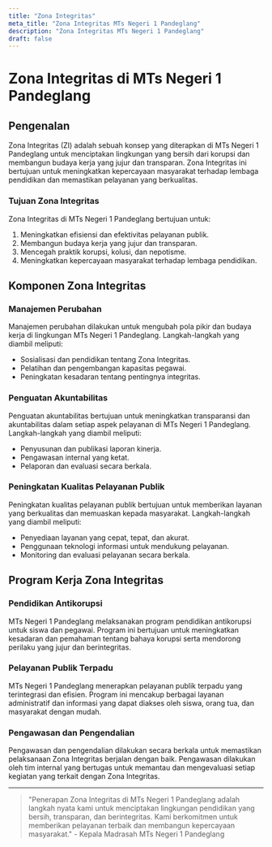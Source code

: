 ```yaml
---
title: "Zona Integritas"
meta_title: "Zona Integritas MTs Negeri 1 Pandeglang"
description: "Zona Integritas MTs Negeri 1 Pandeglang"
draft: false
---
```


# Zona Integritas di MTs Negeri 1 Pandeglang

## Pengenalan

Zona Integritas (ZI) adalah sebuah konsep yang diterapkan di MTs Negeri 1 Pandeglang untuk menciptakan lingkungan yang bersih dari korupsi dan membangun budaya kerja yang jujur dan transparan. Zona Integritas ini bertujuan untuk meningkatkan kepercayaan masyarakat terhadap lembaga pendidikan dan memastikan pelayanan yang berkualitas.

### Tujuan Zona Integritas

Zona Integritas di MTs Negeri 1 Pandeglang bertujuan untuk:
1. Meningkatkan efisiensi dan efektivitas pelayanan publik.
2. Membangun budaya kerja yang jujur dan transparan.
3. Mencegah praktik korupsi, kolusi, dan nepotisme.
4. Meningkatkan kepercayaan masyarakat terhadap lembaga pendidikan.

## Komponen Zona Integritas

### Manajemen Perubahan

Manajemen perubahan dilakukan untuk mengubah pola pikir dan budaya kerja di lingkungan MTs Negeri 1 Pandeglang. Langkah-langkah yang diambil meliputi:
- Sosialisasi dan pendidikan tentang Zona Integritas.
- Pelatihan dan pengembangan kapasitas pegawai.
- Peningkatan kesadaran tentang pentingnya integritas.

### Penguatan Akuntabilitas

Penguatan akuntabilitas bertujuan untuk meningkatkan transparansi dan akuntabilitas dalam setiap aspek pelayanan di MTs Negeri 1 Pandeglang. Langkah-langkah yang diambil meliputi:
- Penyusunan dan publikasi laporan kinerja.
- Pengawasan internal yang ketat.
- Pelaporan dan evaluasi secara berkala.

### Peningkatan Kualitas Pelayanan Publik

Peningkatan kualitas pelayanan publik bertujuan untuk memberikan layanan yang berkualitas dan memuaskan kepada masyarakat. Langkah-langkah yang diambil meliputi:
- Penyediaan layanan yang cepat, tepat, dan akurat.
- Penggunaan teknologi informasi untuk mendukung pelayanan.
- Monitoring dan evaluasi pelayanan secara berkala.

## Program Kerja Zona Integritas

### Pendidikan Antikorupsi

MTs Negeri 1 Pandeglang melaksanakan program pendidikan antikorupsi untuk siswa dan pegawai. Program ini bertujuan untuk meningkatkan kesadaran dan pemahaman tentang bahaya korupsi serta mendorong perilaku yang jujur dan berintegritas.

### Pelayanan Publik Terpadu

MTs Negeri 1 Pandeglang menerapkan pelayanan publik terpadu yang terintegrasi dan efisien. Program ini mencakup berbagai layanan administratif dan informasi yang dapat diakses oleh siswa, orang tua, dan masyarakat dengan mudah.

### Pengawasan dan Pengendalian

Pengawasan dan pengendalian dilakukan secara berkala untuk memastikan pelaksanaan Zona Integritas berjalan dengan baik. Pengawasan dilakukan oleh tim internal yang bertugas untuk memantau dan mengevaluasi setiap kegiatan yang terkait dengan Zona Integritas.

---

> "Penerapan Zona Integritas di MTs Negeri 1 Pandeglang adalah langkah nyata kami untuk menciptakan lingkungan pendidikan yang bersih, transparan, dan berintegritas. Kami berkomitmen untuk memberikan pelayanan terbaik dan membangun kepercayaan masyarakat." - Kepala Madrasah MTs Negeri 1 Pandeglang